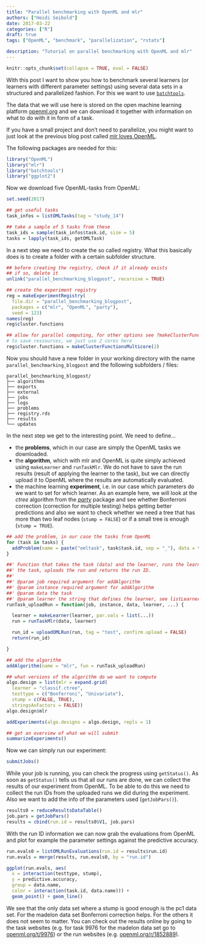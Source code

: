 ```yaml
---
title: "Parallel benchmarking with OpenML and mlr"
authors: ["Heidi Seibold"]
date: 2017-03-22
categories: ["R"]
draft: true
tags: ["OpenML", "benchmark", "parallelization", "rstats"]

description: "Tutorial on parallel benchmarking with OpenML and mlr"
---
```


```r
knitr::opts_chunk$set(collapse = TRUE, eval = FALSE)
```

With this post I want to show you how to benchmark several learners (or learners with different parameter settings) using several data sets in a structured and parallelized fashion.
For this we want to use [`batchtools`](https://mllg.github.io/batchtools/).

The data that we will use here is stored on the open machine learning platform [openml.org](https://www.openml.org/) and we can download it together with information on what to do with it in form of a task.

If you have a small project and don't need to parallelize, you might want to just look at the previous blog post called [mlr loves OpenML](https://mlr-org.com/docs/2016-09-09-mlr-loves-openml/).

The following packages are needed for this:

```r
library("OpenML")
library("mlr")
library("batchtools")
library("ggplot2")
```

Now we download five OpenML-tasks from OpenML:

```r
set.seed(2017)

## get useful tasks
task_infos = listOMLTasks(tag = "study_14")

## take a sample of 5 tasks from these
task_ids = sample(task_infos$task.id, size = 5)
tasks = lapply(task_ids, getOMLTask)
```

In a next step we need to create the so called registry.
What this basically does is to create a folder with a certain subfolder structure.

```r
## before creating the registry, check if it already exists
## if so, delete it
unlink("parallel_benchmarking_blogpost", recursive = TRUE)
```

```r
## create the experiment registry
reg = makeExperimentRegistry(
  file.dir = "parallel_benchmarking_blogpost",
  packages = c("mlr", "OpenML", "party"),
  seed = 123)
names(reg)
reg$cluster.functions

## allow for parallel computing, for other options see ?makeClusterFunctions
# to save ressources, we just use 2 cores here
reg$cluster.functions = makeClusterFunctionsMulticore(2)
```

Now you should have a new folder in your working directory with the name `parallel_benchmarking_blogpost` and the following subfolders / files:

```{}
parallel_benchmarking_blogpost/
├── algorithms
├── exports
├── external
├── jobs
├── logs
├── problems
├── registry.rds
├── results
└── updates
```

In the next step we get to the interesting point.
We need to define...

- the **problems**, which in our case are simply the OpenML tasks we downloaded.
- the **algorithm**, which with mlr and OpenML is quite simply achieved using `makeLearner` and `runTaskMlr`.
We do not have to save the run results (result of applying the learner to the task), but we can directly upload it to OpenML where the results are automatically evaluated.
- the machine learning **experiment**, i.e. in our case which parameters do we want to set for which learner.
As an example here, we will look at the _ctree_ algorithm from the [_party_](https://cran.r-project.org/package=party) package and see whether Bonferroni correction (correction for multiple testing) helps getting better predictions and also we want to check whether we need a tree that has more than two leaf nodes (`stump = FALSE`) or if a small tree is enough (`stump = TRUE`).

```r
## add the problem, in our case the tasks from OpenML
for (task in tasks) {
  addProblem(name = paste("omltask", task$task.id, sep = "_"), data = task)
}

##' Function that takes the task (data) and the learner, runs the learner on
##' the task, uploads the run and returns the run ID.
##'
##' @param job required argument for addAlgorithm
##' @param instance required argument for addAlgorithm
##' @param data the task
##' @param learner the string that defines the learner, see listLearners()
runTask_uploadRun = function(job, instance, data, learner, ...) {

  learner = makeLearner(learner, par.vals = list(...))
  run = runTaskMlr(data, learner)

  run_id = uploadOMLRun(run, tag = "test", confirm.upload = FALSE)
  return(run_id)

}

## add the algorithm
addAlgorithm(name = "mlr", fun = runTask_uploadRun)

## what versions of the algorithm do we want to compute
algo.design = list(mlr = expand.grid(
  learner = "classif.ctree",
  testtype = c("Bonferroni", "Univariate"),
  stump = c(FALSE, TRUE),
  stringsAsFactors = FALSE))
algo.design$mlr

addExperiments(algo.designs = algo.design, repls = 1)

## get an overview of what we will submit
summarizeExperiments()
```

Now we can simply run our experiment:

```r
submitJobs()
```

While your job is running, you can check the progress using `getStatus()`.
As soon as `getStatus()` tells us that all our runs are done, we can collect the results of our experiment from OpenML.
To be able to do this we need to collect the run IDs from the uploaded runs we did during the experiment.
Also we want to add the info of the parameters used (`getJobPars()`).

```r
results0 = reduceResultsDataTable()
job.pars = getJobPars()
results = cbind(run.id = results0$V1, job.pars)
```

With the run ID information we can now grab the evaluations from OpenML and plot for example the parameter settings against the predictive accuracy.

```r
run.evals0 = listOMLRunEvaluations(run.id = results$run.id)
run.evals = merge(results, run.evals0, by = "run.id")

ggplot(run.evals, aes(
  x = interaction(testtype, stump),
  y = predictive.accuracy,
  group = data.name,
  color = interaction(task.id, data.name))) +
  geom_point() + geom_line()
```

We see that the only data set where a stump is good enough is the pc1 data set.
For the madelon data set Bonferroni correction helps.
For the others it does not seem to matter.
You can check out the results online by going to the task websites (e.g. for task 9976 for the madelon data set go to [openml.org/t/9976](https://www.openml.org/t/9976)) or the run websites (e.g. [openml.org/r/1852889](https://www.openml.org/r/1852889)).

